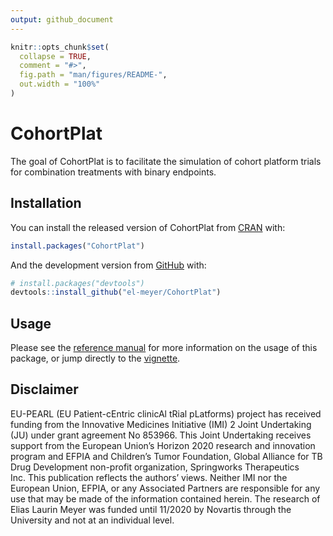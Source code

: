 ```yaml
---
output: github_document
---
```


<!-- README.md is generated from README.Rmd. Please edit that file -->

```r
knitr::opts_chunk$set(
  collapse = TRUE,
  comment = "#>",
  fig.path = "man/figures/README-",
  out.width = "100%"
)
```

# CohortPlat

<!-- badges: start -->
<!-- badges: end -->

The goal of CohortPlat is to facilitate the simulation of cohort platform trials for combination treatments with binary endpoints.

## Installation

You can install the released version of CohortPlat from [CRAN](https://CRAN.R-project.org) with:

``` r
install.packages("CohortPlat")
```

And the development version from [GitHub](https://github.com/) with:

``` r
# install.packages("devtools")
devtools::install_github("el-meyer/CohortPlat")
```

## Usage

Please see the [reference manual](https://el-meyer.github.io/CohortPlat/) for more information on the usage of this package, or jump directly to the [vignette](https://el-meyer.github.io/CohortPlat/articles/my-vignette.html).


## Disclaimer

EU-PEARL (EU Patient-cEntric clinicAl tRial pLatforms) project has received funding from the Innovative Medicines Initiative (IMI) 2 Joint Undertaking (JU) under grant agreement No 853966. This Joint Undertaking receives support from the European Union’s Horizon 2020 research and innovation program and EFPIA and Children’s Tumor Foundation, Global Alliance for TB Drug Development non-profit organization, Springworks Therapeutics Inc. This publication reflects the authors’ views. Neither IMI nor the European Union, EFPIA, or any Associated Partners are responsible for any use that may be made of the information contained herein. The research of Elias Laurin Meyer was funded until 11/2020 by Novartis through the University and not at an individual level.
